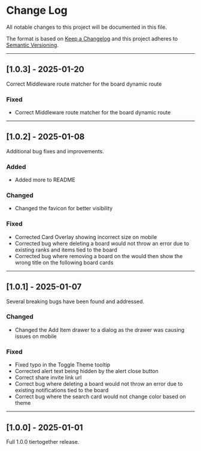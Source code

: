 # Change Log

All notable changes to this project will be documented in this file.

The format is based on [Keep a Changelog](http://keepachangelog.com/)
and this project adheres to [Semantic Versioning](http://semver.org/).

---

## [1.0.3] - 2025-01-20

Correct Middleware route matcher for the board dynamic route

### Fixed

- Correct Middleware route matcher for the board dynamic route

---

## [1.0.2] - 2025-01-08

Additional bug fixes and improvements.

### Added

- Added more to README

### Changed

- Changed the favicon for better visibility

### Fixed

- Corrected Card Overlay showing incorrect size on mobile
- Corrected bug where deleting a board would not throw an error due to existing ranks and items tied to the board
- Corrected bug where removing a board on the would then show the wrong title on the following board cards

---

## [1.0.1] - 2025-01-07

Several breaking bugs have been found and addressed.

### Changed

- Changed the Add Item drawer to a dialog as the drawer was causing issues on mobile

### Fixed

- Fixed typo in the Toggle Theme tooltip
- Corrected alert text being hidden by the alert close button
- Correct share invite link url
- Correct bug where deleting a board would not throw an error due to existing notifications tied to the board
- Correct bug where the search card would not change color based on theme

---

## [1.0.0] - 2025-01-01

Full 1.0.0 tiertogether release.
